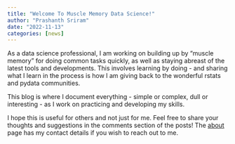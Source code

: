 ```yaml
---
title: "Welcome To Muscle Memory Data Science!"
author: "Prashanth Sriram"
date: "2022-11-13"
categories: [news]
---
```


As a data science professional, I am working on building up by "muscle memory" for doing common tasks quickly, as well as staying abreast of the latest tools and developments. This involves learning by doing - and sharing what I learn in the process is how I am giving back to the wonderful rstats and pydata communities.

This blog is where I document everything - simple or complex, dull or interesting - as I work on practicing and developing my skills.

I hope this is useful for others and not just for me. Feel free to share your thoughts and suggestions in the comments section of the posts! The [about](/about.html "about") page has my contact details if you wish to reach out to me.
